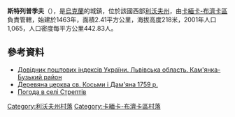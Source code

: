 {{coord|50|1|26|N|24|26|48|E|scale:100000|display=title}}

'''斯特列普季夫'''（{{lang-uk|Стрептів}}），是[[烏克蘭|烏克蘭]]的城鎮，位於該國西部[[利沃夫州|利沃夫州]]，由[[卡緬卡-布濟卡區|卡緬卡-布濟卡區]]負責管轄，始建於1463年，面積2.41平方公里，海拔高度218米，2001年人口1,065，人口密度每平方公里442.83人。

==參考資料==
*[http://www.uaidx.com/13/287/index Довідник поштових індексів України. Львівська область. Кам'янка-Бузький район] {{Wayback|url=http://www.uaidx.com/13/287/index |date=20160909184945 }}
* [https://web.archive.org/web/20120421234815/http://decerkva.org.ua/2kambuzS.html Деревяна церква св. Косьми і Дам'яна 1759 р.]
* [http://weather.in.ua/ua/l'vovskaja/25343 Погода в селі Стрептів]{{Wayback|url=http://weather.in.ua/ua/l%27vovskaja/25343 |date=20160305115530 }}

[[Category:利沃夫州村落|Category:利沃夫州村落]]
[[Category:卡緬卡-布濟卡區村落|Category:卡緬卡-布濟卡區村落]]


{{Lviv-geo-stub}}